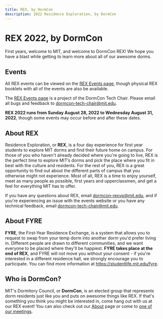 ```yaml
---
title: REX, by DormCon
description: 2022 Residence Exploration, by DormCon
---
```


# REX 2022, by DormCon

First years, welcome to MIT, and welcome to DormCon REX! We hope you have a blast while getting to learn more about all of our awesome dorms.

## Events

All REX events can be viewed on the [REX Events page](/rex/events), though physical REX booklets with all of the events are also be available.


<TRexEntryButton />

The [REX Events page](/rex/events) is a project of the DormCon Tech Chair. Please email all bugs and feedback to dormcon-tech-chair@mit.edu.

**REX 2022 runs from Sunday August 28, 2022 to Wednesday August 31, 2022**, though some events may occur before and after these dates.

## About REX

Residence Exploration, or **REX**, is a four day experience for first year students to explore MIT dorms and find their future home on campus.
For those of you who haven't already decided where you're going to live, REX is
the perfect time to explore MIT’s dorms and pick the place where you fit in best with the culture and residents.
For the rest of you, REX is a great opportunity to find out about the different parts of campus that you otherwise
might not experience. Most of all, REX is a time to enjoy yourself, meet as many people as possible, first years and
upperclassmen, and get a feel for everything MIT has to offer.

If you have any questions about REX, email dormcon-rexvp@mit.edu, and if you're experiencing an issue with the events website or you have any technical feedback, email dormcon-tech-chair@mit.edu.

## About FYRE

**FYRE**, the First-Year Residence Exchange, is a system that allows you to request to swap from your temp dorm into
another dorm you'd prefer living in. Different people are drawn to different communities, and we want everyone
to be placed where they'll be happiest. **FYRE takes place at the end of REX**, and FYRE will not move you without your consent - if you're interested in a
different residence hall, we strongly encourage you to participate. You can find more information at
https://studentlife.mit.edu/fyre.

## Who is DormCon?

MIT's Dormitory Council, or **DormCon**, is an elected group that represents dorm residents just like you and puts on awesome things like REX.
If that's something you think you might be interested in, come hang out with us at our REX event!
You can also check out our [About](/about) page or come to [one of our meetings](/about/meetings).
